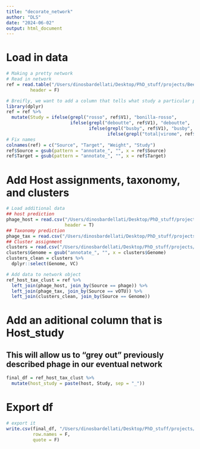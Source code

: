 ```yaml
---
title: "decorate_network"
author: "DLS"
date: "2024-06-02"
output: html_document
---
```

# Load in data
```r
# Making a pretty network
# Read in network
ref = read.table("/Users/dinosbardellati/Desktop/PhD_stuff/projects/Bee_phage/5kb/reviewer_comments/network/ref/c1.ntw",
         header = F)

# Breifly, we want to add a column that tells what study a particular phage came from 
library(dplyr)
ref = ref %>%
  mutate(Study = ifelse(grepl("rosso", ref$V1), "bonilla-rosso", 
                        ifelse(grepl("deboutte", ref$V1), "deboutte", 
                               ifelse(grepl("busby", ref$V1), "busby", 
                                      ifelse(grepl("total|virome", ref$V1), "sbardellati", "reference")))))
# Fix names
colnames(ref) = c("Source", "Target", "Weight", "Study")
ref$Source = gsub(pattern = "annotate_", "", x = ref$Source)
ref$Target = gsub(pattern = "annotate_", "", x = ref$Target)
```

# Add Host assignments, taxonomy, and clusters
```r
# Load additional data
## host prediction
phage_host = read.csv("/Users/dinosbardellati/Desktop/PhD_stuff/projects/Bee_phage/5kb/reviewer_comments/crispr/all_phage_host_table.csv",
                      header = T)
## Taxonomy prediction
phage_tax = read.csv("/Users/dinosbardellati/Desktop/PhD_stuff/projects/Bee_phage/5kb/reviewer_comments/taxonomy/viral_taxonomy.csv", header = T, row.names = 1)
## Cluster assignment
clusters = read.csv("/Users/dinosbardellati/Desktop/PhD_stuff/projects/Bee_phage/5kb/reviewer_comments/network/no_ref/genome_by_genome_overview.csv")
clusters$Genome = gsub("annotate_", "", x = clusters$Genome)
clusters_clean = clusters %>% 
  dplyr::select(Genome, VC)

# Add data to network object
ref_host_tax_clust = ref %>%
  left_join(phage_host, join_by(Source == phage)) %>%
  left_join(phage_tax, join_by(Source == vOTU)) %>%
  left_join(clusters_clean, join_by(Source == Genome))
```

# Add an aditional column that is Host_study
## This will allow us to "grey out" previously described phage in our eventual network
```r
final_df = ref_host_tax_clust %>%
  mutate(host_study = paste(host, Study, sep = "_"))

```

# Export df
```r
# export it
write.csv(final_df, "/Users/dinosbardellati/Desktop/PhD_stuff/projects/Bee_phage/5kb/reviewer_comments/network/ref_network_object.csv",
          row.names = F,
          quote = F)
```